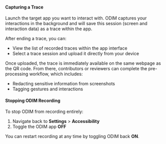 #### Capturing a Trace

Launch the target app you want to interact with. ODIM captures your interactions in the background and will save this session (screen and interaction data) as a trace within the app.

After ending a trace, you can:
- View the list of recorded traces within the app interface  
- Select a trace session and upload it directly from your device  

Once uploaded, the trace is immediately available on the same webpage as the QR code. From there, contributors or reviewers can complete the pre-processing workflow, which includes:
- Redacting sensitive information from screenshots  
- Tagging gestures and interactions

#### Stopping ODIM Recording

To stop ODIM from recording entirely:

1. Navigate back to **Settings** > **Accessibility**  
2. Toggle the ODIM app **OFF**

You can restart recording at any time by toggling ODIM back **ON**.